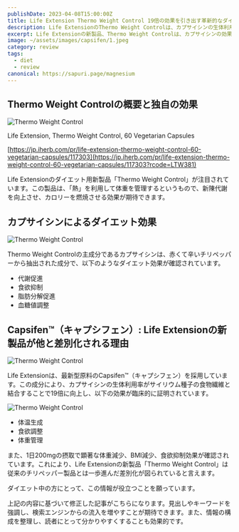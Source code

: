 ```yaml
---
publishDate: 2023-04-08T15:00:00Z
title: Life Extension Thermo Weight Control 19倍の効果を引き出す革新的なダイエットサプリメント
description: Life ExtensionのThermo Weight Controlは、カプサイシンの生体利用率を19倍に向上させるCapsifen™を採用し、ダイエット中の方に代謝促進や食欲抑制効果をもたらす革新的なサプリメントです。今回の記事では、このサプリメントの特徴や効果について詳しく解説します。
excerpt: Life Extensionの新製品、Thermo Weight Controlは、カプサイシンの効果を19倍に高めることで、代謝促進や食欲抑制を助ける革新的なダイエットサプリメントです。最新型原料Capsifen™を使用しており、従来のチリペッパー製品とは一歩進んだ差別化が図られています。
image: ~/assets/images/capsifen/1.jpeg
category: review
tags:
  - diet
  - review
canonical: https://sapuri.page/magnesium
---
```



## Thermo Weight Controlの概要と独自の効果

<Image src={image2} height={400} alt="Thermo Weight Control" />

Life Extension, Thermo Weight Control, 60 Vegetarian Capsules

[https://jp.iherb.com/pr/life-extension-thermo-weight-control-60-vegetarian-capsules/117303](https://jp.iherb.com/pr/life-extension-thermo-weight-control-60-vegetarian-capsules/117303?rcode=LTW381)

Life Extensionのダイエット用新製品「Thermo Weight Control」が注目されています。この製品は、「熱」を利用して体重を管理するというもので、新陳代謝を向上させ、カロリーを燃焼させる効果が期待できます。

## カプサイシンによるダイエット効果

<Image src={image3} alt="Thermo Weight Control" />


Thermo Weight Controlの主成分であるカプサイシンは、赤くて辛いチリペッパーから抽出された成分で、以下のようなダイエット効果が確認されています。

- 代謝促進
- 食欲抑制
- 脂肪分解促進
- 血糖値調整

## Capsifen™（キャプシフェン）: Life Extensionの新製品が他と差別化される理由

<Image src={image4} alt="Thermo Weight Control" />

Life Extensionは、最新型原料のCapsifen™（キャプシフェン）を採用しています。この成分により、カプサイシンの生体利用率がサイリウム種子の食物繊維と結合することで19倍に向上し、以下の効果が臨床的に証明されています。

<Image src={image5} alt="Thermo Weight Control" />

- 体温生成
- 食欲調整
- 体重管理

また、1日200mgの摂取で顕著な体重減少、BMI減少、食欲抑制効果が確認されています。これにより、Life Extensionの新製品「Thermo Weight Control」は従来のチリペッパー製品とは一歩進んだ差別化が図られていると言えます。

ダイエット中の方にとって、この情報が役立つことを願っています。

上記の内容に基づいて修正した記事がこちらになります。見出しやキーワードを強調し、検索エンジンからの流入を増やすことが期待できます。また、情報の構成を整理し、読者にとって分かりやすくすることも効果的です。



